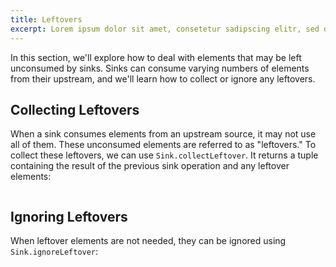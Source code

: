 ```yaml
---
title: Leftovers
excerpt: Lorem ipsum dolor sit amet, consetetur sadipscing elitr, sed diam nonumy eirmod tempor invidunt ut labore.
---
```


In this section, we'll explore how to deal with elements that may be left unconsumed by sinks. Sinks can consume varying numbers of elements from their upstream, and we'll learn how to collect or ignore any leftovers.

## Collecting Leftovers

When a sink consumes elements from an upstream source, it may not use all of them. These unconsumed elements are referred to as "leftovers." To collect these leftovers, we can use `Sink.collectLeftover`. It returns a tuple containing the result of the previous sink operation and any leftover elements:

```ts file=<rootDir>/src/streaming/sink/leftovers/collectLeftover.ts

```

## Ignoring Leftovers

When leftover elements are not needed, they can be ignored using `Sink.ignoreLeftover`:

```ts file=<rootDir>/src/streaming/sink/leftovers/ignoreLeftover.ts

```
